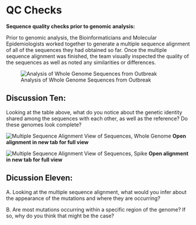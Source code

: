 # QC Checks 

**Sequence quality checks prior to genomic analysis:**

Prior to genomic analysis, the Bioinformaticians and Molecular Epidemiologists worked together to generate a multiple sequence alignment of all of the sequences they had obtained so far. Once the multiple sequence alignment was finished, the team visually inspected the quality of the sequences as well as noted any similarities or differences. 

![Analysis of Whole Genome Sequences from Outbreak](../images/qc-metrics.jpg)

## Discussion Ten: 

Looking at the table above, what do you notice about the genetic identity shared among the sequences with each other, as well as the reference? Do these genomes look complete?


![Multiple Sequence Alignment View of Sequences, Whole Genome](../images/msa-wg.jpg)
**Open alignment in new tab for full view**


![Multiple Sequence Alignment View of Sequences, Spike](../images/msa-spike.jpg)
**Open alignment in new tab for full view**


## Dicussion Eleven:

A. Looking at the multiple sequence alignment, what would you infer about the appearance of the mutations and where they are occurring? 


B. Are most mutations occurring within a specific region of the genome? If so, why do you think that might be the case? 
